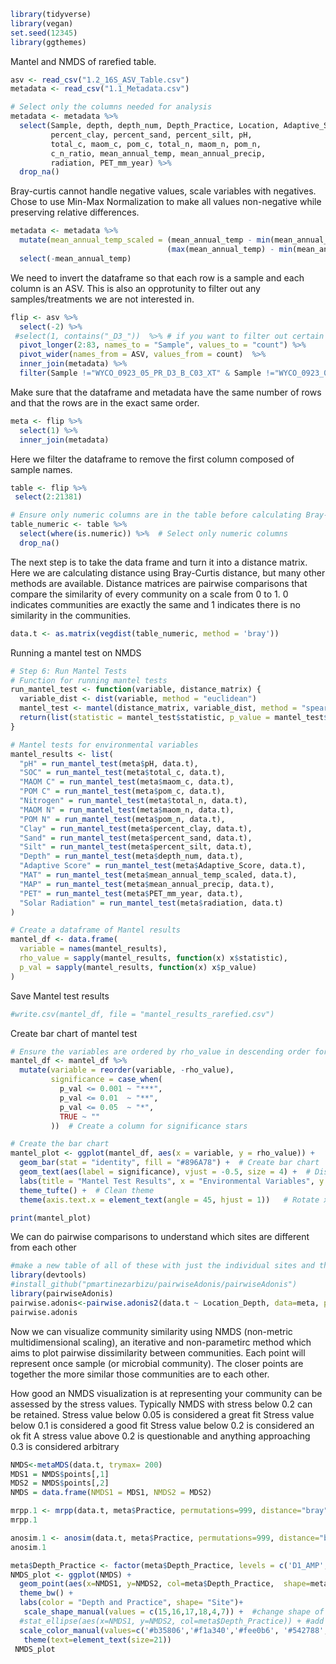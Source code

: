 
```r
library(tidyverse)
library(vegan)
set.seed(12345) 
library(ggthemes)
```


Mantel and NMDS of rarefied table. 

```r
asv <- read_csv("1.2_16S_ASV_Table.csv")
metadata <- read_csv("1.1_Metadata.csv") 

```

```r
# Select only the columns needed for analysis 
metadata <- metadata %>%
  select(Sample, depth, depth_num, Depth_Practice, Location, Adaptive_Score, Practice, Location_Depth, Biomass,
         percent_clay, percent_sand, percent_silt, pH, 
         total_c, maom_c, pom_c, total_n, maom_n, pom_n, 
         c_n_ratio, mean_annual_temp, mean_annual_precip, 
         radiation, PET_mm_year) %>% 
  drop_na()

```

Bray-curtis cannot handle negative values, scale variables with negatives.
Chose to use Min-Max Normalization to make all values non-negative while preserving relative differences.
```r
metadata <- metadata %>%
  mutate(mean_annual_temp_scaled = (mean_annual_temp - min(mean_annual_temp)) / 
                                   (max(mean_annual_temp) - min(mean_annual_temp))) %>% 
  select(-mean_annual_temp)

```


We need to invert the dataframe so that each row is a sample and each column is an ASV. This is also an opprotunity to filter out any samples/treatments we are not interested in.
```r
flip <- asv %>% 
  select(-2) %>% 
 #select(1, contains("_D3_"))  %>% # if you want to filter out certain samples could be done here
  pivot_longer(2:83, names_to = "Sample", values_to = "count") %>% 
  pivot_wider(names_from = ASV, values_from = count)  %>%
  inner_join(metadata) %>%
  filter(Sample !="WYCO_0923_05_PR_D3_B_C03_XT" & Sample !="WYCO_0923_05_PR_D2_B_C03_XT" & Sample !="WYCO_0923_015_AD_D3_B_C05_XT") 
```

Make sure that the dataframe and metadata have the same number of rows and that the rows are in the exact same order.
```r
meta <- flip %>% 
  select(1) %>% 
  inner_join(metadata)
```

Here we filter the dataframe to remove the first column composed of sample names.
```r
table <- flip %>% 
 select(2:21381) 
```



```r
# Ensure only numeric columns are in the table before calculating Bray-Curtis
table_numeric <- table %>%
  select(where(is.numeric)) %>%  # Select only numeric columns
  drop_na()
```



The next step is to take the data frame and turn it into a distance matrix. Here we are calculating distance using Bray-Curtis distance, but many other methods are available. Distance matrices are pairwise comparisons that compare the similarity of every community on a scale from 0 to 1. 0 indicates communities are exactly the same and 1 indicates there is no similarity in the communities.
```r
data.t <- as.matrix(vegdist(table_numeric, method = 'bray'))
```

Running a mantel test on NMDS
```r
# Step 6: Run Mantel Tests
# Function for running mantel tests
run_mantel_test <- function(variable, distance_matrix) {
  variable_dist <- dist(variable, method = "euclidean")
  mantel_test <- mantel(distance_matrix, variable_dist, method = "spearman", permutations = 999)
  return(list(statistic = mantel_test$statistic, p_value = mantel_test$signif))
}

# Mantel tests for environmental variables
mantel_results <- list(
  "pH" = run_mantel_test(meta$pH, data.t),
  "SOC" = run_mantel_test(meta$total_c, data.t),
  "MAOM C" = run_mantel_test(meta$maom_c, data.t),
  "POM C" = run_mantel_test(meta$pom_c, data.t),
  "Nitrogen" = run_mantel_test(meta$total_n, data.t),
  "MAOM N" = run_mantel_test(meta$maom_n, data.t),
  "POM N" = run_mantel_test(meta$pom_n, data.t),
  "Clay" = run_mantel_test(meta$percent_clay, data.t),
  "Sand" = run_mantel_test(meta$percent_sand, data.t),
  "Silt" = run_mantel_test(meta$percent_silt, data.t),
  "Depth" = run_mantel_test(meta$depth_num, data.t),
  "Adaptive Score" = run_mantel_test(meta$Adaptive_Score, data.t),
  "MAT" = run_mantel_test(meta$mean_annual_temp_scaled, data.t), 
  "MAP" = run_mantel_test(meta$mean_annual_precip, data.t), 
  "PET" = run_mantel_test(meta$PET_mm_year, data.t), 
  "Solar Radiation" = run_mantel_test(meta$radiation, data.t)
)

# Create a dataframe of Mantel results
mantel_df <- data.frame(
  variable = names(mantel_results),
  rho_value = sapply(mantel_results, function(x) x$statistic),
  p_val = sapply(mantel_results, function(x) x$p_value)
)
```

Save Mantel test results
```r
#write.csv(mantel_df, file = "mantel_results_rarefied.csv")
```

Create bar chart of mantel test
```r
# Ensure the variables are ordered by rho_value in descending order for better visualization
mantel_df <- mantel_df %>%
  mutate(variable = reorder(variable, -rho_value),
         significance = case_when(
           p_val <= 0.001 ~ "***",
           p_val <= 0.01  ~ "**",
           p_val <= 0.05  ~ "*",
           TRUE ~ ""
         ))  # Create a column for significance stars

# Create the bar chart
mantel_plot <- ggplot(mantel_df, aes(x = variable, y = rho_value)) +
  geom_bar(stat = "identity", fill = "#896A78") +  # Create bar chart
  geom_text(aes(label = significance), vjust = -0.5, size = 4) +  # Display significance stars above bars
  labs(title = "Mantel Test Results", x = "Environmental Variables", y = "Mantel's Rho") +  # Axis and title labels
  theme_tufte() +  # Clean theme
  theme(axis.text.x = element_text(angle = 45, hjust = 1))   # Rotate x-axis labels

print(mantel_plot)

```

We can do pairwise comparisons to understand which sites are different from each other
```r
#make a new table of all of these with just the individual sites and their depths
library(devtools)
#install_github("pmartinezarbizu/pairwiseAdonis/pairwiseAdonis")
library(pairwiseAdonis)
pairwise.adonis<-pairwise.adonis2(data.t ~ Location_Depth, data=meta, permutations = 999)
pairwise.adonis
```

Now we can visualize community similarity using NMDS (non-metric multidimensional scaling), an iterative and non-parametirc method which aims to plot pairwise dissimilarity between communities. Each point will represent once sample (or microbial community). The closer points are together the more similar those communities are to each other.

How good an NMDS visualization is at representing your community can be assessed by the stress values. Typically NMDS with stress below 0.2 can be retained.
Stress value below 0.05 is considered a great fit
Stress value below 0.1 is considered a good fit 
Stress value below 0.2 is considered an ok fit 
A stress value above 0.2 is questionable and anything approaching 0.3 is considered arbitrary


```r
NMDS<-metaMDS(data.t, trymax= 200)
MDS1 = NMDS$points[,1]
MDS2 = NMDS$points[,2]
NMDS = data.frame(NMDS1 = MDS1, NMDS2 = MDS2)


```



```r
mrpp.1 <- mrpp(data.t, meta$Practice, permutations=999, distance="bray")
mrpp.1
```


```r
anosim.1 <- anosim(data.t, meta$Practice, permutations=999, distance="bray")
anosim.1
```


```r
meta$Depth_Practice <- factor(meta$Depth_Practice, levels = c('D1_AMP','D2_AMP', 'D3_AMP', 'D1_Conventional', 'D2_Conventional', 'D3_Conventional' ))
NMDS_plot <- ggplot(NMDS) +
  geom_point(aes(x=NMDS1, y=NMDS2, col=meta$Depth_Practice,  shape=meta$Location), size=4) + 
  theme_bw() +
  labs(color = "Depth and Practice", shape= "Site")+
   scale_shape_manual(values = c(15,16,17,18,4,7)) +  #change shape of points
  #stat_ellipse(aes(x=NMDS1, y=NMDS2, col=meta$Depth_Practice)) + #add ellipse around variables
  scale_color_manual(values=c('#b35806','#f1a340','#fee0b6', '#542788','#998ec3', '#d8daeb'))+ #change color of points
   theme(text=element_text(size=21))
 NMDS_plot
```




